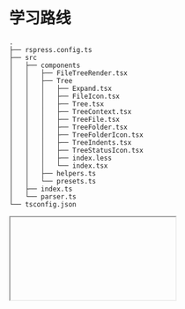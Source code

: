

# 学习路线

```tree
.
├── rspress.config.ts
├── src
│   ├── components
│   │   ├── FileTreeRender.tsx
│   │   ├── Tree
│   │   │   ├── Expand.tsx
│   │   │   ├── FileIcon.tsx
│   │   │   ├── Tree.tsx
│   │   │   ├── TreeContext.tsx
│   │   │   ├── TreeFile.tsx
│   │   │   ├── TreeFolder.tsx
│   │   │   ├── TreeFolderIcon.tsx
│   │   │   ├── TreeIndents.tsx
│   │   │   ├── TreeStatusIcon.tsx
│   │   │   ├── index.less
│   │   │   └── index.tsx
│   │   ├── helpers.ts
│   │   └── presets.ts
│   ├── index.ts
│   └── parser.ts
└── tsconfig.json
```

<IFrame />

<img src="https://jiahe-picbed.oss-cn-shenzhen.aliyuncs.com/typora-image/%E5%BE%AE%E4%BF%A1%E5%9B%BE%E7%89%87_20230531202636.jpg?Expires=1725084229&OSSAccessKeyId=TMP.3Kg1ZENf2Tcck45msfr1kqAEh7pogwfXUmAsYCuM5kAB3V9vxkEshRhu5RYjrWjZQqHF2hhUrzyGuRtg7EUtExoaXNkwgi&Signature=do%2BswbcyuvoQ4PrmezNd6PFq2o0%3D" />

快速学习路线：语言基础＋中枢课＋笔面试甄选

<div style="display: flex;">
<img src="https://raw.githubusercontent.com/littleJH/PicBed/main/img/image-20240826135126178.png" style="zoom:20%;" />	

<img src="https://raw.githubusercontent.com/littleJH/PicBed/main/img/image-20240826135222425.png" alt="image-20240826135222425" style="zoom:20%;" />	


<img src="https://raw.githubusercontent.com/littleJH/PicBed/main/img/image-20240826135207326.png" alt="image-20240826135207326" style="zoom:20%;" />	
</div>  







## **学习路线**

学习路线取决于职业发展路线

从业务岗，逐步转向架构岗

业务岗包含大量重复劳动

架构岗/基建岗

> 跳槽、就业之前一定要看《就业指导》
> 

## **语言**

HTML

CSS

JS（JS收官、ES6、Web API）

## **环境**

浏览器（笔面试——浏览器）

## **网络**

基础（网络）

笔面试（网络）

## **工程化**

简易版（基础 工程化）

详细版（webpack详细版）

## **框架**

- Vue2 + Vue3
- React

## **笔面试**

## **进阶**

- node（mongoDB、redis、Koa、Egg）
- SSR（ nuxt / next ）
- 设计模式
- 【算法】
- oauth2
- TS

## **支线**

- 移动端（web app、小程序、RN、uniapp、taro） / 鸿蒙
- 可视化（webgl、threejs、echarts、d3、svg）
- node工程师
- 桌面开发工程师